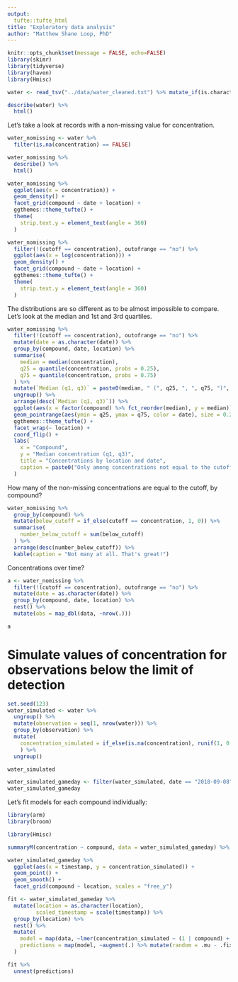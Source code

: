 ```yaml
---
output: 
  tufte::tufte_html
title: "Exploratory data analysis"
author: "Matthew Shane Loop, PhD"
---
```


```r
knitr::opts_chunk$set(message = FALSE, echo=FALSE)
library(skimr)
library(tidyverse)
library(haven)
library(Hmisc)

water <- read_tsv("../data/water_cleaned.txt") %>% mutate_if(is.character, funs(na_if(., "")))
```

```r
describe(water) %>%
  html()
```

Let's take a look at records with a non-missing value for concentration.

```r
water_nomissing <- water %>%
  filter(is.na(concentration) == FALSE)

water_nomissing %>%
  describe() %>%
  html()
```

```r
water_nomissing %>%
  ggplot(aes(x = concentration)) +
  geom_density() +
  facet_grid(compound ~ date + location) +
  ggthemes::theme_tufte() +
  theme(
    strip.text.y = element_text(angle = 360)
  )
```

```r
water_nomissing %>%
  filter(!(cutoff == concentration), outofrange == "no") %>%
  ggplot(aes(x = log(concentration))) +
  geom_density() +
  facet_grid(compound ~ date + location) +
  ggthemes::theme_tufte() +
  theme(
    strip.text.y = element_text(angle = 360)
  )
```

The distributions are so different as to be almost impossible to compare. Let's look at the median and 1st and 3rd quartiles.
\newpage

```r
water_nomissing %>%
  filter(!(cutoff == concentration), outofrange == "no") %>%
  mutate(date = as.character(date)) %>%
  group_by(compound, date, location) %>%
  summarise(
    median = median(concentration),
    q25 = quantile(concentration, probs = 0.25),
    q75 = quantile(concentration, probs = 0.75)
  ) %>%
  mutate(`Median (q1, q3)` = paste0(median, " (", q25, ", ", q75, ")", sep = "")) %>%
  ungroup() %>%
  arrange(desc(`Median (q1, q3)`)) %>%
  ggplot(aes(x = factor(compound) %>% fct_reorder(median), y = median)) +
  geom_pointrange(aes(ymin = q25, ymax = q75, color = date), size = 0.2) +
  ggthemes::theme_tufte() +
  facet_wrap(~ location) +
  coord_flip() +
  labs(
    x = "Compound",
    y = "Median concentration (q1, q3)",
    title = "Concentrations by location and date",
    caption = paste0("Only among concentrations not equal to the cutoff and not out of range (n = ", water_nomissing %>% filter(!(cutoff == concentration), outofrange == "no") %>% nrow(), ")", sep = "")
  )
```

How many of the non-missing concentrations are equal to the cutoff, by compound?
```r
water_nomissing %>%
  group_by(compound) %>%
  mutate(below_cutoff = if_else(cutoff == concentration, 1, 0)) %>%
  summarise(
    number_below_cutoff = sum(below_cutoff)
  ) %>%
  arrange(desc(number_below_cutoff)) %>%
  kable(caption = "Not many at all. That's great!")
```

Concentrations over time?
```r
a <- water_nomissing %>%
  filter(!(cutoff == concentration), outofrange == "no") %>%
  mutate(date = as.character(date)) %>%
  group_by(compound, date, location) %>%
  nest() %>%
  mutate(obs = map_dbl(data, ~nrow(.)))

a
```


# Simulate values of concentration for observations below the limit of detection

```r
set.seed(123)
water_simulated <- water %>%
  ungroup() %>%
  mutate(observation = seq(1, nrow(water))) %>%
  group_by(observation) %>%
  mutate(
    concentration_simulated = if_else(is.na(concentration), runif(1, 0, cutoff), concentration)
    ) %>%
  ungroup()

water_simulated

water_simulated_gameday <- filter(water_simulated, date == "2018-09-08")
water_simulated_gameday
```

Let's fit models for each compound individually:
```r
library(arm)
library(broom)

library(Hmisc)

summaryM(concentration ~ compound, data = water_simulated_gameday) %>% plot()

water_simulated_gameday %>%
  ggplot(aes(x = timestamp, y = concentration_simulated)) +
  geom_point() +
  geom_smooth() +
  facet_grid(compound ~ location, scales = "free_y")

fit <- water_simulated_gameday %>%
  mutate(location = as.character(location),
         scaled_timestamp = scale(timestamp)) %>%
  group_by(location) %>%
  nest() %>%
  mutate(
    model = map(data, ~lmer(concentration_simulated ~ (1 | compound) + scaled_timestamp, data = .)),
    predictions = map(model, ~augment(.) %>% mutate(random = .mu - .fixed))
  )

fit %>%
  unnest(predictions)

```

